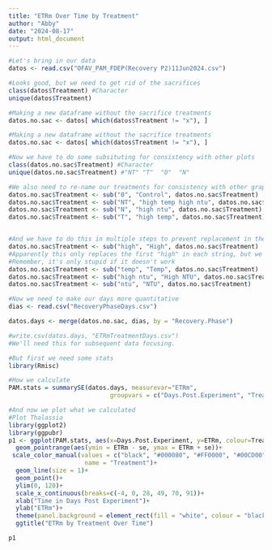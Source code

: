 ```yaml
---
title: "ETRm Over Time by Treatment"
author: "Abby"
date: "2024-08-17"
output: html_document
---
```


```r
#Let's bring in our data
datos <- read.csv("OFAV_PAM_FDEP(Recovery P2)11Jun2024.csv")

#Looks good, but we need to get rid of the sacrifices
class(datos$Treatment) #Character
unique(datos$Treatment)

#Making a new dataframe without the sacrifice treatments
datos.no.sac <- datos[ which(datos$Treatment != "x"), ]

#Making a new dataframe without the sacrifice treatments
datos.no.sac <- datos[ which(datos$Treatment != "x"), ]

#Now we have to do some subsituting for consistency with other plots
class(datos.no.sac$Treatment) #Character
unique(datos.no.sac$Treatment) #"NT" "T"  "0"  "N"

#We also need to re-name our treatments for consistency with other graphs
datos.no.sac$Treatment <- sub("0", "Control", datos.no.sac$Treatment)
datos.no.sac$Treatment <- sub("NT", "high temp high ntu", datos.no.sac$Treatment)
datos.no.sac$Treatment <- sub("N", "high ntu", datos.no.sac$Treatment)
datos.no.sac$Treatment <- sub("T", "high temp", datos.no.sac$Treatment)


#And we have to do this in multiple steps to prevent replacement in the middle of words
datos.no.sac$Treatment <- sub("high", "High", datos.no.sac$Treatment)
#Apparently this only replaces the first "high" in each string, but we can fix that later
#Remember, it's only stupid if it doesn't work
datos.no.sac$Treatment <- sub("temp", "Temp", datos.no.sac$Treatment)
datos.no.sac$Treatment <- sub("high ntu", "High NTU", datos.no.sac$Treatment)
datos.no.sac$Treatment <- sub("ntu", "NTU", datos.no.sac$Treatment)

#Now we need to make our days more quantitative
dias <- read.csv("RecoveryPhaseDays.csv")

datos.days <- merge(datos.no.sac, dias, by = "Recovery.Phase")

#write.csv(datos.days, "ETRmTreatmentDays.csv") 
#We'll need this for subsequent data focusing.

#But first we need some stats
library(Rmisc)

#How we calculate
PAM.stats = summarySE(datos.days, measurevar="ETRm", 
                            groupvars = c("Days.Post.Experiment", "Treatment"))
```


```r
#And now we plot what we calculated
#Plot Thalassia
library(ggplot2)
library(ggpubr)
p1 <- ggplot(PAM.stats, aes(x=Days.Post.Experiment, y=ETRm, colour=Treatment)) + 
  geom_pointrange(aes(ymin = ETRm - se, ymax = ETRm + se))+
 scale_color_manual(values = c("black", "#000080", "#FF0000", "#00CD00"),
                     name = "Treatment")+
  geom_line(size = 1)+
  geom_point()+
  ylim(0, 120)+
  scale_x_continuous(breaks=c(-4, 0, 28, 49, 70, 91))+
  xlab("Time in Days Post Experiment")+
  ylab("ETRm")+
  theme(panel.background = element_rect(fill = "white", colour = "black"))+
  ggtitle("ETRm by Treatment Over Time")

p1
```

